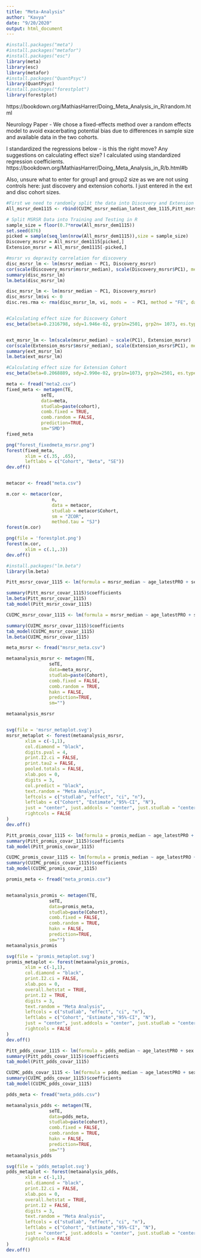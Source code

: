---
title: "Meta-Analysis"
author: "Kavya"
date: "9/20/2020"
output: html_document
---

```{r}
#install.packages("meta")
#install.packages("metafor")
#install.packages("esc")
library(meta)
library(esc)
library(metafor)
#install.packages("QuantPsyc")
library(QuantPsyc)
#install.packages("forestplot")
library(forestplot)
```

https://bookdown.org/MathiasHarrer/Doing_Meta_Analysis_in_R/random.html

Neurology Paper - We chose a fixed-effects method over a random effects model to avoid exacerbating potential bias due to differences in sample size and available data in the two cohorts. 

I standardized the regressions below - is this the right move? 
Any suggestions on calculating effect size? I calculated using standardized regression coefficients. https://bookdown.org/MathiasHarrer/Doing_Meta_Analysis_in_R/b.html#b

Also, unsure what to enter for group1 and group2 size as we are not using controls here: just discovery and extension cohorts. I just entered in the ext and disc cohort sizes. 

```{r}
#First we need to randomly split the data into Discovery and Extension
All_msrsr_dem1115 <- rbind(CUIMC_msrsr_median_latest_dem_1115,Pitt_msrsr_median_latest_dem_1115)

# Split MSRSR Data into Training and Testing in R 
sample_size = floor(0.7*nrow(All_msrsr_dem1115))
set.seed(876)
picked = sample(seq_len(nrow(All_msrsr_dem1115)),size = sample_size)
Discovery_msrsr = All_msrsr_dem1115[picked,]
Extension_msrsr = All_msrsr_dem1115[-picked,]

```

```{r}

#msrsr vs depravity correlation for discovery
disc_msrsr_lm <- lm(msrsr_median ~ PC1, Discovery_msrsr)
cor(scale(Discovery_msrsr$msrsr_median), scale(Discovery_msrsr$PC1), method="pearson")
summary(disc_msrsr_lm)
lm.beta(disc_msrsr_lm)

disc_msrsr_lm <- lm(msrsr_median ~ PC1, Discovery_msrsr)
disc_msrsr_lm$vi <- 0
disc.res.rma <- rma(disc_msrsr_lm, vi, mods =  ~ PC1, method = "FE", data=Discovery_msrsr)


#Calculating effect size for Discovery Cohort
esc_beta(beta=0.2316798, sdy=1.946e-02, grp1n=2501, grp2n= 1073, es.type = "g") #unsure of what to put in group1 size and group2 size


ext_msrsr_lm <- lm(scale(msrsr_median) ~ scale(PC1), Extension_msrsr)
cor(scale(Extension_msrsr$msrsr_median), scale(Extension_msrsr$PC1), method = "pearson")
summary(ext_msrsr_lm)
lm.beta(ext_msrsr_lm)

#Calculating effect size for Extension Cohort
esc_beta(beta=0.2068889, sdy=2.990e-02, grp1n=1073, grp2n=2501, es.type = "g") #unsure of what to put in group1 size and group2 size

meta <- fread("meta2.csv")
fixed_meta <- metagen(TE,
             seTE,
             data=meta,
             studlab=paste(cohort),
             comb.fixed = TRUE,
             comb.random = FALSE,
             prediction=TRUE,
             sm="SMD")
fixed_meta

png("forest_fixedmeta_msrsr.png")
forest(fixed_meta, 
       xlim = c(.35, .65),
       leftlabs = c("Cohort", "Beta", "SE"))
dev.off()


metacor <- fread("meta.csv")

m.cor <- metacor(cor, 
                 n, 
                 data = metacor,
                 studlab = metacor$Cohort,
                 sm = "ZCOR",
                 method.tau = "SJ")
forest(m.cor)

png(file = 'forestplot.png') 
forest(m.cor, 
       xlim = c(.1,.3))
dev.off()

```

```{r}
#install.packages("lm.beta")
library(lm.beta)

Pitt_msrsr_covar_1115 <- lm(formula = msrsr_median ~ age_latestPRO + sex + race_ethnicity_combo + age_firstsx + dx_dur_adjust + DMT_Group + PC1, data = Pitt_msrsr_median_latest_dem_1115)

summary(Pitt_msrsr_covar_1115)$coefficients
lm.beta(Pitt_msrsr_covar_1115)
tab_model(Pitt_msrsr_covar_1115)

CUIMC_msrsr_covar_1115 <- lm(formula = msrsr_median ~ age_latestPRO + sex + race_ethnicity_combo + age_firstsx + dx_dur_adjust + DMT_Group + PC1, data = CUIMC_msrsr_median_latest_dem_1115)

summary(CUIMC_msrsr_covar_1115)$coefficients
tab_model(CUIMC_msrsr_covar_1115)
lm.beta(CUIMC_msrsr_covar_1115)

meta_msrsr <- fread("msrsr_meta.csv")

metaanalysis_msrsr <- metagen(TE,
                seTE,
                data=meta_msrsr,
                studlab=paste(Cohort),
                comb.fixed = FALSE,
                comb.random = TRUE,
                hakn = FALSE,
                prediction=TRUE,
                sm="")

metaanalysis_msrsr


svg(file = 'msrsr_metaplot.svg') 
msrsr_metaplot <- forest(metaanalysis_msrsr,
       xlim = c(-1,1),
       col.diamond = "black",
       digits.pval = 4,
       print.I2.ci = FALSE,
       print.tau2 = FALSE,
       pooled.totals = FALSE,
       xlab.pos = 0,
       digits = 3,
       col.predict = "black",
       text.random = "Meta Analysis",
       leftcols = c("studlab", "effect", "ci", "n"), 
       leftlabs = c("Cohort", "Estimate","95%-CI", "N"),
       just = "center", just.addcols = "center", just.studlab = "center",
       rightcols = FALSE
)
dev.off()

```

```{r}

Pitt_promis_covar_1115 <- lm(formula = promis_median ~ age_latestPRO + sex + race_ethnicity_combo + age_firstsx + dx_dur_adjust + DMT_Group + PC1, data = Pitt_promis_median_latest_dem_1115)
summary(Pitt_promis_covar_1115)$coefficients
tab_model(Pitt_promis_covar_1115)

CUIMC_promis_covar_1115 <- lm(formula = promis_median ~ age_latestPRO + sex + race_ethnicity_combo + age_firstsx + dx_dur_adjust + DMT_Group + PC1, data = CUIMC_promis_median_latest_dem_1115)
summary(CUIMC_promis_covar_1115)$coefficients
tab_model(CUIMC_promis_covar_1115)

promis_meta <- fread("meta_promis.csv")


metaanalysis_promis <- metagen(TE,
                seTE,
                data=promis_meta,
                studlab=paste(Cohort),
                comb.fixed = FALSE,
                comb.random = TRUE,
                hakn = FALSE,
                prediction=TRUE,
                sm="")
metaanalysis_promis

svg(file = 'promis_metaplot.svg') 
promis_metaplot <- forest(metaanalysis_promis,
       xlim = c(-1,1),
       col.diamond = "black",
       print.I2.ci = FALSE,
       xlab.pos = 0,
       overall.hetstat = TRUE, 
       print.I2	= TRUE,
       digits = 3,
       text.random = "Meta Analysis",
       leftcols = c("studlab", "effect", "ci", "n"), 
       leftlabs = c("Cohort", "Estimate","95%-CI", "N"),
       just = "center", just.addcols = "center", just.studlab = "center",
       rightcols = FALSE
)
dev.off()

```

```{r}

Pitt_pdds_covar_1115 <- lm(formula = pdds_median ~ age_latestPRO + sex + race_ethnicity_combo + age_firstsx + dx_dur_adjust + DMT_Group + PC1, data = Pitt_pdds_median_latest_dem_1115)
summary(Pitt_pdds_covar_1115)$coefficients
tab_model(Pitt_pdds_covar_1115)

CUIMC_pdds_covar_1115 <- lm(formula = pdds_median ~ age_latestPRO + sex + race_ethnicity_combo + age_firstsx + dx_dur_adjust + DMT_Group + PC1, data = CUIMC_pdds_median_latest_dem_1115)
summary(CUIMC_pdds_covar_1115)$coefficients
tab_model(CUIMC_pdds_covar_1115)

pdds_meta <- fread("meta_pdds.csv")

metaanalysis_pdds <- metagen(TE,
                seTE,
                data=pdds_meta,
                studlab=paste(cohort),
                comb.fixed = FALSE,
                comb.random = TRUE,
                hakn = FALSE,
                prediction=TRUE,
                sm="")
metaanalysis_pdds

svg(file = 'pdds_metaplot.svg') 
pdds_metaplot <- forest(metaanalysis_pdds,
       xlim = c(-1,1),
       col.diamond = "black",
       print.I2.ci = FALSE,
       xlab.pos = 0,
       overall.hetstat = TRUE, 
       print.I2	= FALSE,
       digits = 3,
       text.random = "Meta Analysis",
       leftcols = c("studlab", "effect", "ci", "n"), 
       leftlabs = c("Cohort", "Estimate","95%-CI", "N"),
       just = "center", just.addcols = "center", just.studlab = "center",
       rightcols = FALSE
)
dev.off()

```